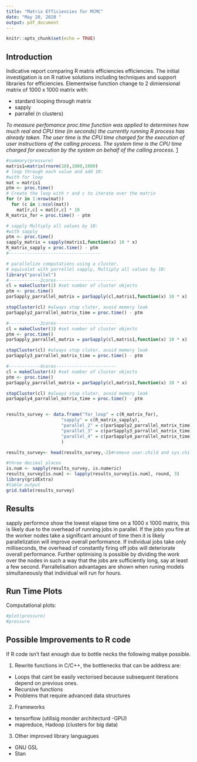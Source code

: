 ```yaml
---
title: "Matrix Efficiencies for MCMC"
date: "May 20, 2020 "
output: pdf_document
---
```


```r
knitr::opts_chunk$set(echo = TRUE)
```


## Introduction
Indicative report comparing R matrix efficiencies efficiencies. The initial investigation is on R native solutions including techniques and support libraries for efficiencies. Elementwise function change to 2 dimiensional matrix of 1000 x 1000 matrix with:


* stardard looping through matrix
* sapply
* parrallel (n clusters)


*To measure perfomance proc.time function was applied to determines how much real and CPU time (in seconds) the currently running R process has already taken.
The user time is the CPU time charged for the execution of user instructions of the calling process. The system time is the CPU time charged for execution by the system on behalf of the calling process.* [1](https://stat.ethz.ch/R-manual/R-devel/library/base/html/proc.time.html)

```r
#summary(pressure)
matris1=matrix(rnorm(10),1000,1000)
# loop through each value and add 10:
#with for loop
mat = matris1
ptm <- proc.time()
# Create the loop with r and c to iterate over the matrix
for (r in 1:nrow(mat))   
  for (c in 1:ncol(mat))  
    mat[r,c] = mat[r,c] * 10
R_matrix_for = proc.time() - ptm

# sapply Multiply all values by 10:
#with sapply
ptm <- proc.time()
sapply_matrix = sapply(matris1,function(x) 10 * x)
R_matrix_sapply = proc.time() - ptm
#-----------------------------------

# parallelize computations using a cluster.
# equivalet with parrellel sapply, Multiply all values by 10:
library("parallel")
#------------2cores-----------------------
cl = makeCluster(2) #set number of cluster objects
ptm <- proc.time()
parSapply_parrallel_matrix = parSapply(cl,matris1,function(x) 10 * x)

stopCluster(cl) #always stop cluter, avoid memory leak
parSapply2_parrallel_matrix_time = proc.time() - ptm

#------------3cores-----------------------
cl = makeCluster(3) #set number of cluster objects
ptm <- proc.time()
parSapply_parrallel_matrix = parSapply(cl,matris1,function(x) 10 * x)

stopCluster(cl) #always stop cluter, avoid memory leak
parSapply3_parrallel_matrix_time = proc.time() - ptm

#------------4cores-----------------------
cl = makeCluster(4) #set number of cluster objects
ptm <- proc.time()
parSapply_parrallel_matrix = parSapply(cl,matris1,function(x) 10 * x)

stopCluster(cl) #always stop cluter, avoid memory leak
parSapply4_parrallel_matrix_time = proc.time() - ptm


results_survey <- data.frame("for_loop" = c(R_matrix_for),
                     "sapply" = c(R_matrix_sapply),
                     "parallel_2" = c(parSapply2_parrallel_matrix_time),
                     "parallel_3" = c(parSapply3_parrallel_matrix_time),
                     "parallel_4" = c(parSapply4_parrallel_matrix_time)
                     )

results_survey<- head(results_survey,-2)#remove user.child and sys.child recored

#three decimal places
is.num <- sapply(results_survey, is.numeric)
results_survey[is.num] <- lapply(results_survey[is.num], round, 3)
library(gridExtra)
#table output
grid.table(results_survey)

```

## Results
sapply performce show the lowest elapse time on a 1000 x 1000  matrix, this is likely due to the overhead of running jobs in parallel.
If the jobs you fire at the worker nodes take a significant amount of time then it is likely parallelization will improve overall performance. If individual jobs take only milliseconds, the overhead of constantly firing off jobs will deteriorate overall performance. Further optimising is possible by dividing the work over the nodes in such a way that the jobs are sufficiently long, say at least a few second. Parrallelisation advantages are shown when runing models simultaneously that individual will run for hours.


## Run Time Plots

Computational plots:

```r
#plot(pressure)
#pressure
```


## Possible Improvements to R code 
If R code isn't fast enough due to bottle necks the following mabye possible.

1. Rewrite functions in C/C++, the bottlenecks that can be address are:

* Loops that cant be easily vectorised because subsequent iterations depend on previous ones.
* Recursive functions
* Problems that require advanced data structures

2. Frameworks 

* tensorflow (utilisig monder architecturd -GPU)
* mapreduce, Hadoop (clusters for big data)

3. Other improved library languagues

* GNU GSL
* Stan
